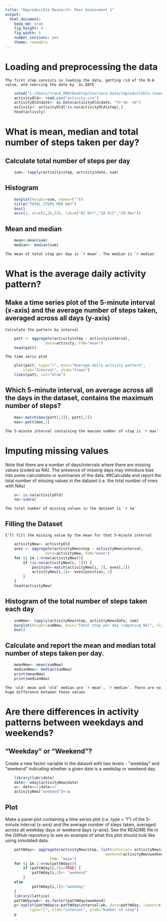 ```yaml
---
title: "Reproducible Research: Peer Assessment 1"
output: 
  html_document:
    keep_md: true
    fig_height: 4
    fig_width: 6
    number_sections: yes
    theme: readable
---
```



# Loading and preprocessing the data 
    The first step consists in loading the data, getting rid of the N.A value, and coercing the date by `as.DATE`
```r
    setwd("C:/Users/trand_000/Desktop/Coursera Data/reproductible research/RepData_PeerAssessment1")
    activityOld<- read.csv("activity.csv")
    activityOld$date<- as.Date(activityOld$date, "%Y-%m- %d")
    activity<- activityOld[!is.na(activityOld$step),]
    head(activity)

```
# What is mean, median and total number of steps taken per day?
##  Calculate total number of steps per day
```r
    sum<- tapply(activity$step, activity$date, sum)
```
## Histogram    
``` r
    barplot(height=sum, names=("")) 
    title("TOTAL STEPS PER DAY")
    box()
    axis(1, at=c(1,26,53), lab=c("02 Oct","28 Oct","29 Nov"))
```
   
## Mean and median
```r
    mean<-mean(sum) 
    median<- median(sum)
```
    The mean of total step per day is `r mean`. The median is `r median`
# What is the average daily activity pattern?
## Make a time series plot of the 5-minute interval (x-axis) and the average number of steps taken, averaged across all days (y-axis)
    Calculate the pattern by interval
```r
    patt <- aggregate(activity$step ~ activity$interval, 
                  data=activity, FUN="mean")
    head(patt)
```
    The time seris plot
```r
    plot(patt, type="l", main="Average daily activity pattern", 
        xlab="Interval", ylab="Steps")
    lines(patt, col="blue")
```

## Which 5-minute interval, on average across all the days in the dataset, contains the maximum number of steps?
```r
    max<-match(max(patt[,2]), patt[,2])
    max<-patt[max,1]
``` 
    The 5-minute interval containing the maximu number of stap is `r max`
# Imputing missing values
  Note that there are a number of days/intervals where there are missing values (coded as NA). The presence of missing days may introduce bias into some calculations or summaries of the data.
##Calculate and report the total number of missing values in the dataset (i.e. the total number of rows with NAs)
```r
    u<- is.na(activityOld)
    na<-sum(u)
```
    The total number of missing values in the dataset is `r na`
## Filling the Dataset
    I'll fill the missing value by the mean for that 5-minute interval
```r
    activityNew<- activityOld
    aves <- aggregate(activityNew$step ~ activityNew$interval, 
                  data=activityNew, FUN="mean")
    for (i in 1:nrow(activityNew)){
        if (is.na(activityNew[i, 1])) {
            position<-match(activityNew[i, 3], aves[,1])
            activityNew[i,1]<- aves[position, 2]
        }
    }
    head(activityNew)
```
## Histogram of the total number of steps taken each day 

```r
    sumNew<- tapply(activityNew$step, activityNew$date, sum)
    barplot(height=sumNew, main="Total step per day (imputing NA)", xlab="Date", ylab="Steps")
    box()

```
## Calculate and report the mean and median total number of steps taken per day.
```r
    meanNew<- mean(sumNew) 
    medianNew<- median(sumNew)
    print(meanNew)
    print(medianNew)
```
    The 'old' mean and 'old' median are `r mean`, `r median`. There are no huge difference between these values 
# Are there differences in activity patterns between weekdays and weekends?
## "Weekday" or "Weekend"?
Create a new factor variable in the dataset with two levels - "weekday" and "weekend" indicating whether a given date is a weekday or weekend day.
```r
    library(lubridate)
    date<- wday(activityNew$date)
    u<- date==1|date==7
    activityNew["weekend"]<-u
```
## Plot
Make a panel plot containing a time series plot (i.e. type = "l") of the 5-minute interval (x-axis) and the average number of steps taken, averaged across all weekday days or weekend days (y-axis). See the README file in the GitHub repository to see an example of what this plot should look like using simulated data.
```r
    pattWday<- aggregate(activityNew$step, list(interval= activityNew$interval, 
                                             weekend=activityNew$weekend==TRUE), 
                    FUN= "mean")
    for (i in 1:nrow(pattWday)){
        if (pattWday[i,2]==TRUE) {
            pattWday[i,2]<- "weekend"
        }
    else
            pattWday[i,2]<-"weekday"
    }
    library(lattice)
    pattWday$wk<- as.factor(pattWday$weekend)
    p<-xyplot(pattWday$x~pattWday$interval|wk, data=pattWday, layout=c(1,2), 
           type="l", xlab="interval", ylab="Number of step")
    p
```